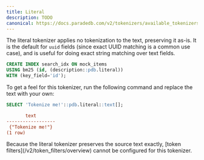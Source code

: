 ```yaml
---
title: Literal
description: TODO
canonical: https://docs.paradedb.com/v2/tokenizers/available_tokenizers/exact
---
```


The literal tokenizer applies no tokenization to the text, preserving it as-is. It is the default for `uuid` fields (since
exact UUID matching is a common use case), and is useful for doing exact string matching over text fields.

```sql
CREATE INDEX search_idx ON mock_items
USING bm25 (id, (description::pdb.literal))
WITH (key_field='id');
```

To get a feel for this tokenizer, run the following command and replace the text with your own:

```sql
SELECT 'Tokenize me!'::pdb.literal::text[];
```

```ini Expected Response
       text
------------------
 {"Tokenize me!"}
(1 row)
```

<Note>
  Because the literal tokenizer preserves the source text exactly, [token
  filters](/v2/token_filters/overview) cannot be configured for this tokenizer.
</Note>

